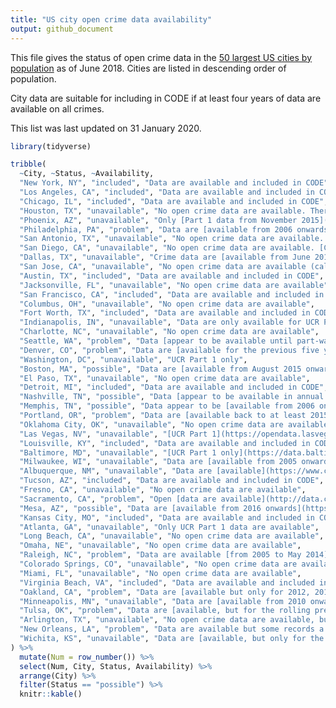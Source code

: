 ```yaml
---
title: "US city open crime data availability"
output: github_document
---
```


This file gives the status of open crime data in the [50 largest US cities by
population](https://en.wikipedia.org/wiki/List_of_United_States_cities_by_population) 
as of June 2018. Cities are listed in descending order of population.

City data are suitable for including in CODE if at least four years of data
are available on all crimes.

This list was last updated on 31 January 2020.

```r
library(tidyverse)
```


```r
tribble(
  ~City, ~Status, ~Availability,
  "New York, NY", "included", "Data are available and included in CODE",
  "Los Angeles, CA", "included", "Data are available and included in CODE",
  "Chicago, IL", "included", "Data are available and included in CODE",
  "Houston, TX", "unavailable", "No open crime data are available. There is a recent incidents dataset but it only covers calls for service over the past month",
  "Phoenix, AZ", "unavailable", "Only [Part 1 data from November 2015](https://phoenixopendata.com/dataset/crime-data) are available",
  "Philadelphia, PA", "problem", "Data are [available from 2006 onwards](https://www.opendataphilly.org/dataset/crime-incidents) and appear to include [a code that can be used to match crime types](http://metadata.phila.gov/#home/datasetdetails/5543868920583086178c4f8e/representationdetails/570e7621c03327dc14f4b68d/). However, there is only a dispatch time and no offence time",
  "San Antonio, TX", "unavailable", "No open crime data are available. There is a [San Antonio PD Open Data Initiative](http://www.sanantonio.gov/SAPD/SAPD-Open-Data-Initiative), but it only relates to officer data (e.g. use of force)",
  "San Diego, CA", "unavailable", "No open crime data are available. [CFS data are available](https://data.sandiego.gov/datasets/police-calls-for-service/), but aren't translatable to crimes",
  "Dallas, TX", "unavailable", "Crime data are [available from June 2014 onwards](https://www.dallasopendata.com/Public-Safety/Police-Incidents/tbnj-w5hb) and appear to include categories that could be matched to the CODE categories but exclude all incidents involving juveniles",
  "San Jose, CA", "unavailable", "No open crime data are available (calls for service are available)",
  "Austin, TX", "included", "Data are available and included in CODE",
  "Jacksonville, FL", "unavailable", "No open crime data are available",
  "San Francisco, CA", "included", "Data are available and included in CODE",
  "Columbus, OH", "unavailable", "No open crime data are available",
  "Fort Worth, TX", "included", "Data are available and included in CODE",
  "Indianapolis, IN", "unavailable", "Data are only available for UCR Part 1 crimes",
  "Charlotte, NC", "unavailable", "No open crime data are available",
  "Seattle, WA", "problem", "Data [appear to be available until part-way through 2019](https://data.seattle.gov/Public-Safety/Crime-Data/4fs7-3vj5) but will require manual categorisation",
  "Denver, CO", "problem", "Data are [available for the previous five years](https://www.denvergov.org/opendata/dataset/city-and-county-of-denver-crime). However, 'crimes which by their nature involve juveniles, or which the reports indicate involve juveniles as victims, suspects, or witnesses, are not reported at all.'",
  "Washington, DC", "unavailable", "UCR Part 1 only",
  "Boston, MA", "possible", "Data are [available from August 2015 onwards](https://data.boston.gov/dataset/crime-incident-reports-august-2015-to-date-source-new-system/resource/12cb3883-56f5-47de-afa5-3b1cf61b257b) with fields that could be used to create CODE categories. A previous dataset is available back to 2012, but there is a problem in that a higher proportion of offenses have missing locations in the first six months of 2015, so the data can't be used to produce a continuous time series. **This should be investigated further.**",
  "El Paso, TX", "unavailable", "No open crime data are available",
  "Detroit, MI", "included", "Data are available and included in CODE",
  "Nashville, TN", "possible", "Data [appear to be available in annual files](https://data.nashville.gov/Police/Metro-Nashville-Police-Department-Incidents-2013-/hsz5-g34u) with NIBRS codes from 2013 onwards",
  "Memphis, TN", "possible", "Data appear to be [available from 2006 onwards](https://memphisinternal.data.socrata.com/Public-Safety/Memphis-Police-Department-Public-Safety-Incidents/ybsi-jur4) but will require manual categorisation",
  "Portland, OR", "problem", "Data are [available back to at least 2015](https://www.portlandoregon.gov/police/71978) but are *slightly* difficult to download due to being run on Tableau Public. A substantial minority of cases have neither co-ordinates nor addresses. **This should be investigated further**.",
  "Oklahoma City, OK", "unavailable", "No open crime data are available",
  "Las Vegas, NV", "unavailable", "[UCR Part 1](https://opendata.lasvegasnevada.gov/API-Integration-/Las-Vegas-Metropolitan-Police-calls-for-service/mapc-ixca) only",
  "Louisville, KY", "included", "Data are available and included in CODE",
  "Baltimore, MD", "unavailable", "[UCR Part 1 only](https://data.baltimorecity.gov/Public-Safety/BPD-Part-1-Victim-Based-Crime-Data/wsfq-mvij)",
  "Milwaukee, WI", "unavailable", "Data are [available from 2005 onwards](https://data.milwaukee.gov/dataset/wibr/resource/87843297-a6fa-46d4-ba5d-cb342fb2d3bb) but only for UCR Part 1 crimes",
  "Albuquerque, NM", "unavailable", "Data are [available](https://www.cabq.gov/abq-data) but only for rolling 180 days.",
  "Tucson, AZ", "included", "Data are available and included in CODE",
  "Fresno, CA", "unavailable", "No open crime data are available",
  "Sacramento, CA", "problem", "Open [data are available](http://data.cityofsacramento.org/datasets?page=2&sort=name&t=Public%20Safety), but only for the most-recent two years and without addresses or co-ordinates",
  "Mesa, AZ", "possible", "Data are [available from 2016 onwards](https://data.mesaaz.gov/Public-Safety/Police-Incidents/39rt-2rfj) but without time of day",
  "Kansas City, MO", "included", "Data are available and included in CODE",
  "Atlanta, GA", "unavailable", "Only UCR Part 1 data are available",
  "Long Beach, CA", "unavailable", "No open crime data are available",
  "Omaha, NE", "unavailable", "No open crime data are available",
  "Raleigh, NC", "problem", "Data are available [from 2005 to May 2014](http://data-ral.opendata.arcgis.com/datasets/raleigh-police-incidents-srs?geometry=-78.67%2C35.78%2C-78.616%2C35.792) and [from June 2014 onwards](http://data-ral.opendata.arcgis.com/datasets/24c0b37fa9bb4e16ba8bcaa7e806c615_0). The former dataset has categories that can be converted to CODE categories and the later has NIBRS codes. However, the data are released under [a non-open license](http://data-ral.opendata.arcgis.com/datasets/24c0b37fa9bb4e16ba8bcaa7e806c615_0)",
  "Colorado Springs, CO", "unavailable", "No open crime data are available",
  "Miami, FL", "unavailable", "No open crime data are available",
  "Virginia Beach, VA", "included", "Data are available and included in CODE",
  "Oakland, CA", "problem", "Data are [available but only for 2012, 2013 and 2015](https://data.oaklandnet.com/browse?category=Public+Safety&limitTo=datasets&sortBy=alpha&utf8=✓&page=2)",
  "Minneapolis, MN", "unavailable", "Data are [available from 2010 onwards](http://opendata.minneapolismn.gov/datasets?page=2&sort=name&t=public%20safety), but may refer only to UCR Part 1 crimes",
  "Tulsa, OK", "problem", "Data are [available, but for the rolling previous two years](http://gis-cityoftulsa.opendata.arcgis.com/search?tags=Public%20Safety)",
  "Arlington, TX", "unavailable", "No open crime data are available, but the open data portal says that a 'Public Safety' section is under construction",
  "New Orleans, LA", "problem", "Data are available but some records a duplicated many times, and the staff at the open data portal didn't know why",
  "Wichita, KS", "unavailable", "Data are [available, but only for the most recent 90 days](http://opendata.wichita.gov/datasets/wichita-crime-incidents/data)"
) %>% 
  mutate(Num = row_number()) %>% 
  select(Num, City, Status, Availability) %>% 
  arrange(City) %>% 
  filter(Status == "possible") %>% 
  knitr::kable()
```




